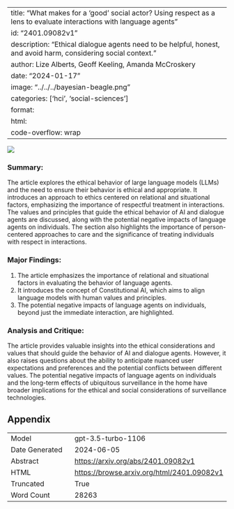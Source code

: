 
---
title: "What makes for a 'good' social actor? Using respect as a lens to evaluate interactions with language agents"
id: "2401.09082v1"
description: "Ethical dialogue agents need to be helpful, honest, and avoid harm, considering social context."
author: Lize Alberts, Geoff Keeling, Amanda McCroskery
date: "2024-01-17"
image: "../../../bayesian-beagle.png"
categories: ['hci', 'social-sciences']
format:
  html:
    code-overflow: wrap
---

![](../../../bayesian-beagle.png)

### Summary:

The article explores the ethical behavior of large language models (LLMs) and the need to ensure their behavior is ethical and appropriate. It introduces an approach to ethics centered on relational and situational factors, emphasizing the importance of respectful treatment in interactions. The values and principles that guide the ethical behavior of AI and dialogue agents are discussed, along with the potential negative impacts of language agents on individuals. The section also highlights the importance of person-centered approaches to care and the significance of treating individuals with respect in interactions.

### Major Findings:
1. The article emphasizes the importance of relational and situational factors in evaluating the behavior of language agents.
2. It introduces the concept of Constitutional AI, which aims to align language models with human values and principles.
3. The potential negative impacts of language agents on individuals, beyond just the immediate interaction, are highlighted.

### Analysis and Critique:
The article provides valuable insights into the ethical considerations and values that should guide the behavior of AI and dialogue agents. However, it also raises questions about the ability to anticipate nuanced user expectations and preferences and the potential conflicts between different values. The potential negative impacts of language agents on individuals and the long-term effects of ubiquitous surveillance in the home have broader implications for the ethical and social considerations of surveillance technologies.

## Appendix

|          |          |
|----------|----------|
| Model     | gpt-3.5-turbo-1106       |
| Date Generated     | 2024-06-05       |
| Abstract | [https://arxiv.org/abs/2401.09082v1](https://arxiv.org/abs/2401.09082v1)        |
| HTML     | [https://browse.arxiv.org/html/2401.09082v1](https://browse.arxiv.org/html/2401.09082v1)       |
| Truncated       | True       |
| Word Count       | 28263       |